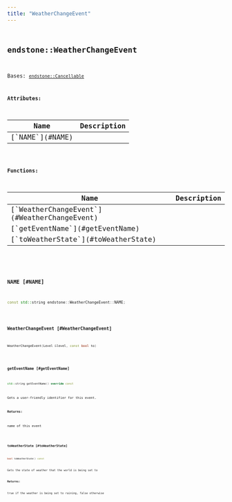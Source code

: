```yaml
---
title: "WeatherChangeEvent"
---
```


## <code className="doc-symbol doc-symbol-class"/> endstone::WeatherChangeEvent

Bases: [`endstone::Cancellable`](cancellable)









**Attributes:**

<table>
<thead>
   <tr>
      <th>Name</th>
      <th>Description</th>
   </tr>
</thead>
<tbody>
<tr key="classendstone_1_1_weather_change_event_1af684c3b39e6a91f4453f14e46ade558e">
    <td>[`NAME`](#NAME)</td>
    <td></td>
</tr>
</tbody>
</table>






**Functions:**

<table>
<thead>
   <tr>
      <th>Name</th>
      <th>Description</th>
   </tr>
</thead>
<tbody>
<tr key="classendstone_1_1_weather_change_event_1a70879686a9719e31e6bf74e78652f192">
    <td>[`WeatherChangeEvent`](#WeatherChangeEvent)</td>
    <td></td>
</tr>
<tr key="classendstone_1_1_weather_change_event_1aed5ffb1d7cab8026df5c6b2529f95f24">
    <td>[`getEventName`](#getEventName)</td>
    <td></td>
</tr>
<tr key="classendstone_1_1_weather_change_event_1a6f1a7f2b0be3478b85737c52f35da02e">
    <td>[`toWeatherState`](#toWeatherState)</td>
    <td></td>
</tr>
</tbody>
</table>

### <code className="doc-symbol doc-symbol-variable"/> NAME [#NAME]

```cpp
const std::string endstone::WeatherChangeEvent::NAME;
```
### <code className="doc-symbol doc-symbol-function"/> WeatherChangeEvent [#WeatherChangeEvent]

```cpp
WeatherChangeEvent(Level &level, const bool to)
```
### <code className="doc-symbol doc-symbol-function"/> getEventName [#getEventName]

```cpp
std::string getEventName() override const
```


Gets a user-friendly identifier for this event.




**Returns:**

name of this event 





        
### <code className="doc-symbol doc-symbol-function"/> toWeatherState [#toWeatherState]

```cpp
bool toWeatherState() const
```


Gets the state of weather that the world is being set to




**Returns:**

true if the weather is being set to raining, false otherwise 





        